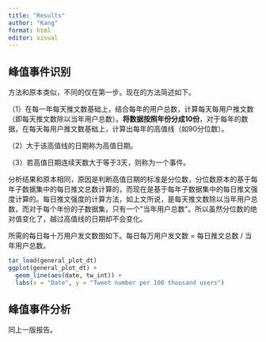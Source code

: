 ```yaml
---
title: "Results"
author: "Kang"
format: html
editor: visual
---
```


## 峰值事件识别

方法和原本类似，不同的仅在第一步。现在的方法简述如下。

（1）在每一年每天推文数基础上，结合每年的用户总数，计算每天每用户推文数（即每天推文数除以当年用户总数）。**将数据按照年份分成10份**，对于每年的数据，在每天每用户推文数基础上，计算出每年的高值线（如90分位数）。

（2）大于该高值线的日期称为高值日期。

（3）若高值日期连续天数大于等于3天，则称为一个事件。

分析结果和原本相同，原因是判断高值日期的标准是分位数，分位数原本的基于每年子数据集中的每日推文总数计算的，而现在是基于每年子数据集中的每日推文强度计算的。每日推文强度的计算方法，如上文所说，是每天推文数除以当年用户总数，而对于每个年份的子数据集，只有一个\"当年用户总数\"。所以虽然分位数的绝对值变化了，越过高值线的日期却不会变化。

所需的每日每十万用户发文数图如下。每日每万用户发文数 = 每日推文总数 / 当年用户总数。

```r
tar_load(general_plot_dt)
ggplot(general_plot_dt) + 
  geom_line(aes(date, tw_int)) + 
  labs(x = "Date", y = "Tweet number per 100 thousand users")
```

## 峰值事件分析

同上一版报告。
